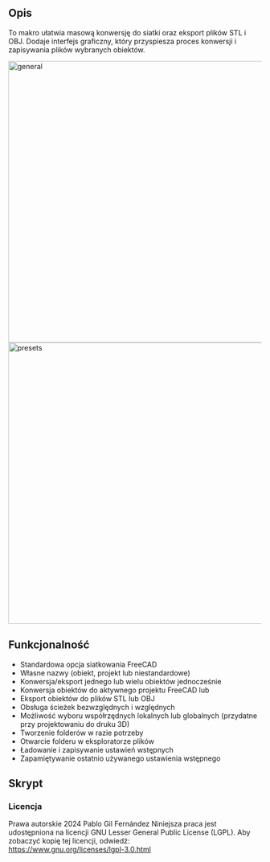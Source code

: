 <languages/>

{{Macro/pl
|Name=Batch Export To Mesh
|Description=To makro pomaga w masowej konwersji do siatki oraz eksporcie plików STL i OBJ.
|Author=Pablo Gil Fernández
|Version=2.16
|Date=2024-10-11
}}

<span id="Description"></span>
==Opis==

To makro ułatwia masową konwersję do siatki oraz eksport plików STL i OBJ. Dodaje interfejs graficzny, który przyspiesza proces konwersji i zapisywania plików wybranych obiektów.

[[File:Screenshot1.png|560px|frameless|center|alt=Macro Batch Export To Mesh - general|general]]
<br>
[[File:Screenshot2.png|560px|frameless|center|alt=Macro Batch Export To Mesh - presets|presets]]

<span id="Features"></span>
==Funkcjonalność==

* Standardowa opcja siatkowania FreeCAD
* Własne nazwy (obiekt, projekt lub niestandardowe)
* Konwersja/eksport jednego lub wielu obiektów jednocześnie
* Konwersja obiektów do aktywnego projektu FreeCAD lub
* Eksport obiektów do plików STL lub OBJ
* Obsługa ścieżek bezwzględnych i względnych
* Możliwość wyboru współrzędnych lokalnych lub globalnych (przydatne przy projektowaniu do druku 3D)
* Tworzenie folderów w razie potrzeby
* Otwarcie folderu w eksploratorze plików
* Ładowanie i zapisywanie ustawień wstępnych
* Zapamiętywanie ostatnio używanego ustawienia wstępnego

<span id="Script"></span>
==Skrypt==

{{MacroCode|code=
<nowiki>
__Title__   = "Batch export to mesh"
__Author__  = "Pablo Gil Fernández"
__Version__ = "2.16"
__Date__    = "2024-10-11"
__Comment__ = "This macro helps batch converting to mesh and exporting STL and OBJ files"
__Web__ = "https://github.com/pgilfernandez/FreeCAD_Macro_Batch_Export_To_Mesh"
__Wiki__ = "https://wiki.freecad.org/Macro_Batch_Export_To_Mesh"
__Icon__  = "/usr/lib/freecad/Mod/Mesh/Resources/icons/MeshWorkbench.svg"
# __IconW__  = "C:/Users/YourUserName/AppData/Roaming/FreeCAD"
__Help__ = "https://forum.freecad.org/viewtopic.php?f=22&t=41219"
__Status__ = "stable"
__Requires__ = "FreeCAD 0.17"
__Communication__ = "https://github.com/pgilfernandez/FreeCAD_Macro_Batch_Export_To_Mesh"

import FreeCAD, FreeCADGui, Draft, Part, PartGui, math, PartDesignGui, Mesh, MeshPart, Import, os
from FreeCAD import Base
from PySide import QtGui, QtCore
from math import cos, radians
from pivy import coin
import sys
import subprocess
import Mesh

App = FreeCAD
Gui = FreeCADGui

# If developer mode is True it will show important messages on the Report panel:
dev_mode = False

class SavePresetDialog(QtGui.QDialog):
    def __init__(self, parent=None):
        super(SavePresetDialog, self).__init__(parent)
        self.setWindowTitle("Save Preset")
        self.layout = QtGui.QVBoxLayout()

        self.label = QtGui.QLabel("Enter new preset name:")
        self.layout.addWidget(self.label)

        self.nameEdit = QtGui.QLineEdit()
        self.layout.addWidget(self.nameEdit)

        self.buttonBox = QtGui.QDialogButtonBox(QtCore.Qt.Horizontal)
        self.saveButton = QtGui.QPushButton("Save")
        self.cancelButton = QtGui.QPushButton("Cancel")
        self.buttonBox.addButton(self.saveButton, QtGui.QDialogButtonBox.AcceptRole)
        self.buttonBox.addButton(self.cancelButton, QtGui.QDialogButtonBox.RejectRole)
        self.layout.addWidget(self.buttonBox)

        self.setLayout(self.layout)

        self.saveButton.clicked.connect(self.accept)
        self.cancelButton.clicked.connect(self.reject)

    def getName(self):
        return self.nameEdit.text().strip()

class BatchExportToMesh(QtGui.QDockWidget):
    def __init__(self):
        if dev_mode:
            self.clear_console()

        existing_instance = Gui.getMainWindow().findChild(QtGui.QWidget, "BatchETM")
        if existing_instance:
            if dev_mode:
                self.message("Old instance closed!")
            existing_instance.close()  # close instance

        super(BatchExportToMesh, self).__init__()
        self.setWindowTitle("Batch export to mesh")
        self.setObjectName("BatchETM")
        self.setWindowIcon(QtGui.QIcon(":/icons/Mesh_SplitComponents.svg"))
        self.resize(420, 500)
        self.paramGet = App.ParamGet("User parameter:BaseApp/BatchETM")
        self.initParameters()
        self.initGui()
        # self.loadConfigurations()
        # self.updateConfigDropdown()
        self.loadActiveConfiguration()  # Cargar la configuración activa al iniciar
        self.setAttribute(QtCore.Qt.WA_DeleteOnClose, True)
        Gui.getMainWindow().addDockWidget(QtCore.Qt.RightDockWidgetArea, self)
        self.setFloating(True)
        self.topLevelChanged.connect(self.on_topLevelChanged) # resize window to defaults when undocking
        self.setFocusOnInput()

    def setFocusOnInput(self):
        self.configDropdown.setFocus()
        
    def initParameters(self):
        self.paramGet = App.ParamGet("User parameter:BaseApp/BatchETM")
        configsGroup = self.paramGet.GetGroup("Configurations")
        groupNames = configsGroup.GetGroups()  # groupNames es una lista de nombres de grupos (cadenas)
        if not groupNames:
            if dev_mode:
                self.message("Creando configuración por defecto")
            # Crear configuración por defecto
            self.createDefaultConfiguration()

        # Cargar configuraciones
        self.loadConfigurations()

    def loadConfigurations(self):
        self.configurations = []
        configsGroup = self.paramGet.GetGroup("Configurations")
        if configsGroup is None:
            # Crear el grupo 'Configurations' si no existe
            configsGroup = self.paramGet.GetGroup("Configurations")
            if dev_mode:
                self.message("Creado el grupo 'Configurations'")
        groupNames = configsGroup.GetGroups()  # Ahora groupNames es una lista de nombres de grupos (cadenas)

        if not groupNames:
            # Si no existen configuraciones, crear una configuración por defecto
            self.createDefaultConfiguration()
        else:
            for groupName in groupNames:
                configGroup = configsGroup.GetGroup(groupName)
                configName = configGroup.GetString("ConfigName")
                if not configName:
                    configName = configGroup.GetString("Name")
                self.configurations.append((groupName, configName))

            if dev_mode:
                self.message("Configuraciones cargadas: " + str(self.configurations))

    def createDefaultConfiguration(self):
        configsGroup = self.paramGet.GetGroup("Configurations")
        defaultConfig = configsGroup.GetGroup("config_1")
        defaultConfig.SetString("ConfigName", "Default")
        defaultConfig.SetString("Name", "Default")
        defaultConfig.SetFloat("SurfaceDeviation", 0.10)
        defaultConfig.SetBool("Relative", False)
        defaultConfig.SetFloat("AngularDeviation", 5.0)
        defaultConfig.SetString("FileNameOption", "Label")
        defaultConfig.SetBool("LocalCoordinates", True)
        defaultConfig.SetString("FileFormat", "Stereolithography (.STL)")
        defaultConfig.SetString("FileSavingDirectory", "./")
        # Establecer ActiveConfig solo al crear la configuración por defecto por primera vez
        self.paramGet.SetInt("ActiveConfig", 1)
        # self.configurations.append(("config_1", "Default"))
        if dev_mode:
            self.message("Creada configuración por defecto")

    def on_topLevelChanged(self, floating):
        if floating:
            self.resize(420, 500)

    def initGui(self):
        infoIcon = [
            "16 16 3 1",
            "   c None",
            "+  c #444444",
            ".  c #e6e6e6",
            "      ....      ",
            "    ........    ",
            "   .....++...   ",
            "  ......++....  ",
            " .............. ",
            " ....+++++..... ",
            " ...+++++...... ",
            ".......++.......",
            ".......++.......",
            " ......+....... ",
            " .....++....... ",
            " .....++.+..... ",
            "  ....++++....  ",
            "   ....++....   ",
            "    ........    ",
            "      ....      "
        ]

        folderIcon = [
            "16 16 3 1",
            "   c None",
            "+  c #444444",
            ".  c #e6e6e6",
            "                ",
            " .....          ",
            ".......         ",
            "........        ",
            "..............  ",
            "..............  ",
            "...             ",
            "...             ",
            "..  ............",
            "..  ............",
            ".  ............ ",
            ".  ............ ",
            "  ............  ",
            "  ............  ",
            " ............   ",
            "                "
        ]
        
        deleteIcon = [
            "16 16 3 1",
            "   c None",
            "+  c #444444",
            ".  c #e6e6e6",
            "                ",
            "                ",
            "                ",
            "                ",
            "                ",
            "                ",
            "                ",
            "  ............  ",
            "  ............  ",
            "                ",
            "                ",
            "                ",
            "                ",
            "                ",
            "                ",
            "                "
        ]
        
        addIcon = [
            "16 16 3 1",
            "   c None",
            "+  c #444444",
            ".  c #e6e6e6",
            "                ",
            "                ",
            "       ..       ",
            "       ..       ",
            "       ..       ",
            "       ..       ",
            "       ..       ",
            "  ............  ",
            "  ............  ",
            "       ..       ",
            "       ..       ",
            "       ..       ",
            "       ..       ",
            "       ..       ",
            "                ",
            "                "
        ]

        # Hide/show "to column" label and spinbox based on mode type
        def disableWidget():
            if self.d7c.isChecked():
                self.d7c.setText("Custom:")
                self.d4.show()
                self.d4.setEnabled(True)
                if len(Gui.Selection.getSelection()) == 0:
                    self.d4.setText("mesh001")
                else:
                    self.d4.setText(Gui.Selection.getSelection()[0].Label)
            else:
                self.d7c.setText("Custom")
                self.d4.setEnabled(False)
                self.d4.setText("")
                self.d4.hide()

        self.dockWidgetContents = QtGui.QWidget()
        self.dockWidgetContents.setSizePolicy(QtGui.QSizePolicy.Expanding, QtGui.QSizePolicy.Expanding)
        self.dockWidgetContents.setObjectName("dockWidgetContents")

        self.grid = QtGui.QGridLayout(self.dockWidgetContents)
        self.grid.setSpacing(10)

        iN1 = QtGui.QLabel("Surface deviation")
        iN1.setAlignment(QtCore.Qt.AlignRight | QtCore.Qt.AlignVCenter)
        self.d1 = QtGui.QDoubleSpinBox()
        self.d1.setValue(0.10)
        self.d1.setSingleStep(0.01)
        self.d1.setToolTip("Maximal linear deflection of a mesh section from the surface of the object")
        self.d1.setSuffix(" mm")

        iN2 = QtGui.QLabel("Angular deviation")
        iN2.setAlignment(QtCore.Qt.AlignRight | QtCore.Qt.AlignVCenter)
        self.d2 = QtGui.QDoubleSpinBox()
        self.d2.setValue(5.0)
        self.d2.setSingleStep(1.0)
        self.d2.setToolTip("Maximal angular deflection of a mesh section to the next section")
        self.d2.setSuffix(" º")

        iN3 = QtGui.QLabel("Relative")
        iN3.setAlignment(QtCore.Qt.AlignRight | QtCore.Qt.AlignVCenter)
        self.d3 = QtGui.QCheckBox()
        self.d3.setToolTip("The maximal linear deviation of a mesh segment will be specified\nSurface deviation multiplied by the length of the current mesh segment (edge)")

        self.d4 = QtGui.QLineEdit()
        self.d4.setText("")  # Default value
        self.d4.setToolTip("Name without extension. For batch export multiple objects it is recommended to add '001' to the name so that the rest of files are numbered correctly.")
        self.d4.setEnabled(False)  # set initial state as disabled
        self.d4.hide()

        iN5 = QtGui.QLabel("File format")
        iN5.setAlignment(QtCore.Qt.AlignRight | QtCore.Qt.AlignVCenter)
        self.d5 = QtGui.QComboBox()
        self.d5.addItem("Stereolithography (.STL)")
        self.d5.addItem("Alias mesh (.OBJ)")
        self.d5.setToolTip("File format to export")
        self.d5.setCurrentIndex(0)  # sets default option

        iN6 = QtGui.QLabel("File Saving Directory")
        iN6.setAlignment(QtCore.Qt.AlignRight | QtCore.Qt.AlignVCenter)
        self.d6 = QtGui.QLineEdit()
        self.d6.setText("./")  # Default value
        self.d6.setToolTip("Use any absolute path you want or use relative ones taking in count that:\n  - start with './' for relative paths from your project directory.\n  - use '../' to exit a folder.")

        iN7 = QtGui.QLabel("File name:")
        iN7.setAlignment(QtCore.Qt.AlignRight | QtCore.Qt.AlignVCenter)
        self.d7a = QtGui.QRadioButton("Label")
        self.d7a.setChecked(True)
        self.d7a.setToolTip("if selected, the .STL file will be named with the user defined name")
        self.d7a.toggled.connect(disableWidget)

        self.d7b = QtGui.QRadioButton("Project")
        self.d7b.setChecked(False)
        self.d7b.setToolTip("if selected, the .STL file will be named with the project name, that is, the FreeCAD file name")
        self.d7b.toggled.connect(disableWidget)

        self.d7c = QtGui.QRadioButton("Custom")
        self.d7c.setChecked(False)
        self.d7c.setToolTip("if selected, the .STL file will be named with a custom name set in the next field")
        self.d7c.toggled.connect(disableWidget)

        # Agrupar los botones de radio
        self.radio_group = QtGui.QButtonGroup()
        self.radio_group.addButton(self.d7a)
        self.radio_group.addButton(self.d7b)
        self.radio_group.addButton(self.d7c)

        iN8 = QtGui.QLabel("Use local coordinates")
        iN8.setAlignment(QtCore.Qt.AlignRight | QtCore.Qt.AlignVCenter)
        self.d8 = QtGui.QCheckBox()
        self.d8.setChecked(True)
        self.d8.setToolTip("if TRUE the .STL origin will match with the part one. It's a very useful option when you design multipart files or assemblies")

        # Presets
        iN9 = QtGui.QLabel("Preset:")
        iN9.setAlignment(QtCore.Qt.AlignRight | QtCore.Qt.AlignVCenter)
        self.configDropdown = QtGui.QComboBox()
        self.configDropdown.setToolTip("Select a saved preset to change all the macro parameters. You can save them as new presets whenever you want with the button to the left.")
        self.updateConfigDropdown()
        self.configDropdown.currentIndexChanged.connect(self.onConfigSelected)

        self.deleteConfigButton = QtGui.QPushButton() # "Delete" button
        deleteSVG = QtGui.QIcon(':/icons/list-remove.svg')
        if not deleteSVG.isNull():
            self.deleteConfigButton.setIcon(deleteSVG)
        else:
            self.deleteConfigButton.setIcon(QtGui.QIcon(QtGui.QPixmap(deleteIcon)))
        self.deleteConfigButton.setToolTip("Delete active preset.")
        self.deleteConfigButton.clicked.connect(self.onDeleteConfig)
        
        self.savePresetButton = QtGui.QPushButton() # "New..." button
        addSVG = QtGui.QIcon(':/icons/list-add.svg')
        if not addSVG.isNull():
            self.savePresetButton.setIcon(addSVG)
        else:
            self.savePresetButton.setIcon(QtGui.QIcon(QtGui.QPixmap(addIcon)))
        self.savePresetButton.setToolTip("Save parameters into a new preset.")
        self.savePresetButton.clicked.connect(self.openSavePresetDialog)

        self.SavePath = QtGui.QPushButton()
        folderSVG = QtGui.QIcon(':/icons/folder.svg')
        if not folderSVG.isNull():
            self.SavePath.setIcon(folderSVG)
        else:
            self.SavePath.setIcon(QtGui.QIcon(QtGui.QPixmap(folderIcon)))
        self.SavePath.setObjectName("save_path")
        self.SavePath.setToolTip("Sets a directory to save the converted files. By default it saves the files in the same directory as the FreeCAD project is placed")
        self.SavePath.clicked.connect(self.onSavePath)

        self.openPath = QtGui.QPushButton()
        self.openPath.setText("Open folder")
        self.openPath.setMinimumHeight(40)
        self.openPath.setObjectName("open_path")
        self.openPath.setToolTip("Opens the directory written to the left. By default it opens the folder where the FreeCAD project is placed")
        self.openPath.clicked.connect(self.onOpenPath)

        self.convertStlButton = QtGui.QPushButton()
        self.convertStlButton.setText("Convert")
        self.convertStlButton.setMinimumHeight(40)
        self.convertStlButton.setObjectName("create")
        self.convertStlButton.setToolTip("Create a new mesh from selected objects inside the FreeCAD project.")
        self.convertStlButton.clicked.connect(self.onConvertStl)

        self.saveStl = QtGui.QPushButton()
        self.saveStl.setText("Save to file")
        self.saveStl.setMinimumHeight(40)
        self.saveStl.setObjectName("save")
        self.saveStl.setToolTip("Export selected objects into a mesh file (STL or OBJ).")
        self.saveStl.clicked.connect(self.onSaveMesh)

        self.help = QtGui.QPushButton()
        infoSVG = QtGui.QIcon(':/icons/info.svg')
        if not infoSVG.isNull():
            self.help.setIcon(infoSVG)
        else:
            self.help.setIcon(QtGui.QIcon(QtGui.QPixmap(infoIcon)))
        self.help.setFixedWidth(40)
        self.help.setObjectName("help")
        self.help.setToolTip("More information aboout the macro.")
        self.help.clicked.connect(self.onInfo)

        self.noSelection = QtGui.QPushButton()
        self.noSelection.setText("No selection")
        self.noSelection.setObjectName("noSelection")
        self.noSelection.clicked.connect(self.onError)
        
        self.infoLabel = QtGui.QLabel("")
        self.infoLabel.setAlignment(QtCore.Qt.AlignCenter | QtCore.Qt.AlignVCenter)

        spacer1 = QtGui.QSpacerItem(20, 20, QtGui.QSizePolicy.Minimum, QtGui.QSizePolicy.Expanding)
        spacer2 = QtGui.QSpacerItem(20, 20, QtGui.QSizePolicy.Minimum, QtGui.QSizePolicy.Expanding)
        spacer3 = QtGui.QSpacerItem(20, 20, QtGui.QSizePolicy.Minimum, QtGui.QSizePolicy.Expanding)

        line_separator1 = QtGui.QFrame()
        line_separator1.setObjectName("separator")
        line_separator1.setFrameShape(QtGui.QFrame.HLine)
        line_separator1.setFrameShadow(QtGui.QFrame.Sunken)
        line_separator1.setStyleSheet("background-color: rgba(0, 0, 0, 0.2);border: 1px solid transparent;border-bottom-color: rgba(255, 255, 255, 0.2);")
        
        line_separator2 = QtGui.QFrame()
        line_separator2.setObjectName("separator")
        line_separator2.setFrameShape(QtGui.QFrame.HLine)
        line_separator2.setFrameShadow(QtGui.QFrame.Sunken)
        line_separator2.setStyleSheet("background-color: rgba(0, 0, 0, 0.2);border: 1px solid transparent;border-bottom-color: rgba(255, 255, 255, 0.2);")

        info = QtGui.QLabel("v" + __Version__)
        info.setAlignment(QtCore.Qt.AlignRight | QtCore.Qt.AlignVCenter)
        # info.setStyleSheet("color:#2e2d2d; font-style:italic;")

        line = QtGui.QLabel("------------------------------------------")

        # addWidget(*Widget, row, column, rowspan, colspan)
        # Presets management
        self.grid.addWidget(iN9,                        1, 0, 1, 1)
        self.grid.addWidget(self.configDropdown,        1, 1, 1, 9)
        self.grid.addWidget(self.deleteConfigButton,    1, 10, 1, 1)
        self.grid.addWidget(self.savePresetButton,      1, 11, 1, 1)
        
        self.grid.addItem(spacer1,                      2, 0, 1, 12)
        self.grid.addWidget(line_separator1,            3, 0, 1, 12)
        
        # Convert
        self.grid.addWidget(iN1,                        4, 0, 1, 3)
        self.grid.addWidget(self.d1,                    4, 3, 1, 6)
        self.grid.addWidget(iN3,                        4, 9, 1, 2)
        self.grid.addWidget(self.d3,                    4, 11, 1, 1)
        self.grid.addWidget(iN2,                        5, 0, 1, 3)
        self.grid.addWidget(self.d2,                    5, 3, 1, 6)
        self.grid.addWidget(iN7,                        6, 0, 1, 3)
        self.grid.addWidget(self.d7a,                   6, 3, 1, 3)
        self.grid.addWidget(self.d7b,                   7, 3, 1, 3)
        self.grid.addWidget(self.d7c,                   8, 3, 1, 3)
        self.grid.addWidget(self.d4,                    8, 6, 1, 6)
        self.grid.addWidget(iN8,                        9, 0, 1, 3)
        self.grid.addWidget(self.d8,                    9, 3, 1, 1)
        self.grid.addWidget(self.convertStlButton,      10, 0, 1, 12)
        
        self.grid.addItem(spacer2,                      11, 0, 1, 12)
        self.grid.addWidget(line_separator2,            12, 0, 1, 12)
        
        # Save to file
        self.grid.addWidget(iN5,                        13, 0, 1, 3)
        self.grid.addWidget(self.d5,                    13, 3, 1, 9)
        self.grid.addWidget(iN6,                        14, 0, 1, 3)
        self.grid.addWidget(self.d6,                    14, 3, 1, 8)
        self.grid.addWidget(self.SavePath,              14, 11, 1, 1)
        self.grid.addWidget(self.saveStl,               15, 0, 1, 8)
        self.grid.addWidget(self.openPath,              15, 8, 1, 4)
        
        self.grid.addItem(spacer3,                      16, 0, 1, 12)
        
        # Info footer
        self.grid.addWidget(self.help,                  17, 0, 1, 1)
        self.grid.addWidget(self.infoLabel,             17, 1, 1, 10)
        self.grid.addWidget(info,                       17, 11, 1, 1)

        # Fixed label widths
        iN1.setFixedWidth(140)

        self.setWidget(self.dockWidgetContents)
        self.dockWidgetContents.setContentsMargins(0, 0, 0, 0)

        # Load the active configuration
        self.loadActiveConfiguration()

    def updateConfigDropdown(self):
        self.configDropdown.clear()
        if dev_mode:
            print("")
            print("UPDATE START")
        for groupName, configName in self.configurations:
            self.configDropdown.addItem(configName)
        # Establecer el índice seleccionado según la configuración activa
        activeConfigIndex = self.paramGet.GetInt("ActiveConfig")
        if dev_mode:
            if dev_mode:
                print("    UPDATE - ActiveConfig loaded: " + str(activeConfigIndex))
        # print("len(self.configurations): " + str(len(self.configurations)))
        if 1 <= activeConfigIndex <= len(self.configurations):
            if dev_mode:
                print("    UPDATE - Update ActiveConfig: " + str(activeConfigIndex))
            self.configDropdown.setCurrentIndex(activeConfigIndex)
        else:
            if dev_mode:
                print("    UPDATE - Reset ActiveConfig to defaults (1)")
            self.configDropdown.setCurrentIndex(1)
        
        if dev_mode:
            print("UPDATE END")


    def onConfigSelected(self, index):
        if index >= 0 and index < len(self.configurations):
            groupName, configName = self.configurations[index]  
            self.paramGet.SetInt("ActiveConfig", index + 1)  # Actualiza ActiveConfig
            self.loadConfiguration(groupName)
            if dev_mode:
                print("")
                print("SAVE CONFIG - ActiveConfig: " + str(index + 1))


    def loadActiveConfiguration(self):
        activeConfigIndex = self.paramGet.GetInt("ActiveConfig")
        if 1 <= activeConfigIndex <= len(self.configurations):
            if dev_mode:
                print("")
                print ("LOAD ACTIVE - ActiveConfig: " + str(activeConfigIndex))
            # Bloquear señales para evitar llamadas redundantes a onConfigSelected
            self.configDropdown.blockSignals(True)
            self.configDropdown.setCurrentIndex(activeConfigIndex -1)
            self.configDropdown.blockSignals(False)
            # Cargar la configuración correspondiente
            groupName, configName = self.configurations[activeConfigIndex - 1]
            self.loadConfiguration(groupName)
        else:
            # Si el índice no es válido, cargar la configuración por defecto
            self.configDropdown.blockSignals(True)
            self.configDropdown.setCurrentIndex(0)
            self.configDropdown.blockSignals(False)
            groupName, configName = self.configurations[0]
            self.loadConfiguration(groupName)



    def loadConfiguration(self, groupName):
        configsGroup = self.paramGet.GetGroup("Configurations")
        configGroup = configsGroup.GetGroup(groupName)
        # Set the parameters
        self.d1.setValue(configGroup.GetFloat("SurfaceDeviation", 0.10))
        self.d2.setValue(configGroup.GetFloat("AngularDeviation", 5.0))
        self.d3.setChecked(configGroup.GetBool("Relative", False))
        fileNameOption = configGroup.GetString("FileNameOption", "Label")
        if fileNameOption == "Label":
            self.d7a.setChecked(True)
        elif fileNameOption == "Project":
            self.d7b.setChecked(True)
        else:
            self.d7c.setChecked(True)
        self.d8.setChecked(configGroup.GetBool("LocalCoordinates", True))
        fileFormat = configGroup.GetString("FileFormat", "Stereolithography (.STL)")
        index = self.d5.findText(fileFormat)
        if index != -1:
            self.d5.setCurrentIndex(index)
        self.d6.setText(configGroup.GetString("FileSavingDirectory", "./"))

    def onSaveConfig(self, configName):
        if not configName:
            self.onError("<h2>Empty Preset Name</h2><p style='font-weight:normal;'>Please enter a name for the preset.</p>")
            return
        # Determine the next available configuration number
        configsGroup = self.paramGet.GetGroup("Configurations")
        existingConfigs = configsGroup.GetGroups()  # existingConfigs is a list of group names (strings)
        nextConfigNumber = 1
        while "config_" + str(nextConfigNumber) in existingConfigs:
            nextConfigNumber += 1
        # Save the current parameters into the new configuration
        newConfigGroup = configsGroup.GetGroup("config_" + str(nextConfigNumber))
        newConfigGroup.SetString("ConfigName", configName)
        newConfigGroup.SetString("Name", configName)
        newConfigGroup.SetFloat("SurfaceDeviation", self.d1.value())
        newConfigGroup.SetFloat("AngularDeviation", self.d2.value())
        newConfigGroup.SetBool("Relative", self.d3.isChecked())
        if self.d7a.isChecked():
            newConfigGroup.SetString("FileNameOption", "Label")
        elif self.d7b.isChecked():
            newConfigGroup.SetString("FileNameOption", "Project")
        else:
            newConfigGroup.SetString("FileNameOption", "Custom")
        newConfigGroup.SetBool("LocalCoordinates", self.d8.isChecked())
        newConfigGroup.SetString("FileFormat", self.d5.currentText())
        newConfigGroup.SetString("FileSavingDirectory", self.d6.text())
        # Update the list of configurations
        self.loadConfigurations()
        self.updateConfigDropdown()
        # Set the new configuration as active
        self.paramGet.SetInt("ActiveConfig", len(self.configurations))
        self.configDropdown.blockSignals(True)
        self.configDropdown.setCurrentIndex(len(self.configurations) - 1)
        self.configDropdown.blockSignals(False)
        groupName, configName = self.configurations[len(self.configurations) - 1]
        self.loadConfiguration(groupName)


    def onDeleteConfig(self):
        index = self.configDropdown.currentIndex()
        if index >= 0 and index < len(self.configurations):
            groupName, configName = self.configurations[index]
            if groupName == "config_1":
                self.onError("<h2>Default preset can't be deleted</h2><p style='font-weight:normal;'>Select any other preset to be deleted.</p>")
                return
            # Confirmar eliminación
            reply = QtGui.QMessageBox.question(None, 'Confirm preset removal', "<p style='font-weight:normal;'>Are you sure do you want to delete <span style='font-weight:bold'>" + str(configName) + "</span>?</p>", QtGui.QMessageBox.Yes | QtGui.QMessageBox.No, QtGui.QMessageBox.No)
            if reply == QtGui.QMessageBox.Yes:
                # Eliminar la configuración
                configsGroup = self.paramGet.GetGroup("Configurations")
                configsGroup.RemGroup(groupName)
                # Actualizar la lista de configuraciones
                self.loadConfigurations()
                self.updateConfigDropdown()
                # Establecer la configuración por defecto como activa
                self.paramGet.SetInt("ActiveConfig", 1)
                self.configDropdown.blockSignals(True)
                self.configDropdown.setCurrentIndex(0)
                self.configDropdown.blockSignals(False)
                groupName, configName = self.configurations[0]
                self.loadConfiguration(groupName)
            self.infoMessages("Preset removed!","positive")

    def openSavePresetDialog(self):
        dialog = SavePresetDialog(self)
        if dialog.exec_() == QtGui.QDialog.Accepted:
            presetName = dialog.getName()
            if presetName:
                self.onSaveConfig(presetName)
                self.infoMessages("Preset saved!","positive")
            else:
                self.onError("<h2>Empty Configuration Name</h2><p style='font-weight:normal;'>Please enter a name for the configuration.</p>")

    def onInfo(self):
        msg="""<h2>Batch export to mesh</h2><p style='font-weight:normal;font-style:italic;'>version """ + __Version__ + """</p><p style='font-weight:normal;'>This macro helps Bath converting to mesh and exporting STL and OBJ files. It adds a GUI for speeding up the conversion and file saving of the selected objects</p><p>Features</p><ul><li style='font-weight:normal;'>FreeCAD "standard" meshing option</li><li style='font-weight:normal;'>custom names</li><li style='font-weight:normal;'>Converts/exports one or several objects at once</li><li style='font-weight:normal;'>Convert objects into the active FreeCAD project, a user selected folder or</li><li style='font-weight:normal;'>Export objects to .STL or .OBJ files</li><li style='font-weight:normal;'>Absolute or relative paths allowed</li><li style='font-weight:normal;'>Select local or global coordinates</li><li style='font-weight:normal;'>Creates folders if needed</li><li style='font-weight:normal;'>Opens folder in file explorer</li><li style='font-weight:normal;'>Presets loading/saving</li></ul><hr><h2>Licence</h2><p style='font-weight:normal;'>Copyright 2024 Pablo Gil Fernández</p><p style='font-weight:normal;'>This work is licensed under GNU Lesser General Public License (LGPL). To view a copy of this license, visit:</p><p style='font-weight:normal;'><a href='https://www.gnu.org/licenses/lgpl-3.0.html'>https://www.gnu.org/licenses/lgpl-3.0.html</a></p>"""
        # Create a message box
        res = QtGui.QMessageBox()
        res.setWindowTitle("Information")
        res.setText(msg)
        
        infoSVG = QtGui.QPixmap(":/icons/info.svg")
        if not infoSVG.isNull():
            res.setIconPixmap(infoSVG)
        else:
            res.setIcon(QtGui.QMessageBox.Information)  # Set a predefined icon: NoIcon, Information, Warning, Critical, Question

        # Show the message box
        res.exec_()

    # ERROR
    def onError(self, msg):
        res = QtGui.QMessageBox.warning(None,"Error",msg,QtGui.QMessageBox.Ok)

    # GET SAVING PATH
    def onSavePath(self):
        folder_path = QtGui.QFileDialog.getExistingDirectory()
        if folder_path:
            if dev_mode:
                self.message(folder_path)
            self.d6.setText(folder_path)

    # OPEN PATH IN FILE BROWSER
    def onOpenPath(self):
        if dev_mode:
            print("\nOpen directory\n===================")
        project_filename_path = FreeCAD.ActiveDocument.FileName
        project_path = os.path.dirname(project_filename_path)
        length_project_path = len(project_path)
        final_folder_path = ""
        user_path = self.d6.text()
        length_user_path = len(user_path)
        if dev_mode:
            print("\nproject_path = " + project_path)
            print("\nlength_project_path = " + str(length_project_path))
            print("\nuser_path = " + user_path)
            print("\nlength_user_path = " + str(length_user_path))
        if length_project_path == 0:
            FreeCAD.Console.PrintError("\nProject not saved!\nIt is not possible to open the file browser. Try again after saving your project somewhere.")
            self.onError("<h2>Project not saved!</h2><p style='font-weight:normal;'>It is not possible to open the file browser. Try again after saving your project somewhere.</p>")
        else:
            if length_user_path == 0:
                if dev_mode:
                    self.message("\n-- Absolute mode (user path) --")
                final_folder_path = project_path
            else:
                project_filename_path = FreeCAD.ActiveDocument.FileName
                project_path = os.path.dirname(project_filename_path)
                length_user_path = len(user_path)
                if length_user_path == 0:
                    if dev_mode:
                        self.message("\n-- Absolute mode (project path) --")
                    final_folder_path = project_path
                else:
                    if dev_mode:
                        self.message("\n-- Relative mode --")
                    joined_path = os.path.join(project_path, user_path)
                    final_folder_path = os.path.abspath(joined_path)

            if os.path.exists(final_folder_path):
                if dev_mode:
                    self.message("\nThe path exists")
                    self.message("\nfinal_folder_path: " + final_folder_path)

                    if dev_mode:
                        print("\nOpening...")
                        FreeCAD.Console.PrintMessage("\nOpening...")

                operating_system = sys.platform
                if operating_system == "darwin":
                    if dev_mode:
                        print("\nOpening macOS Finder...")
                    subprocess.run(["open", final_folder_path])

                elif operating_system == "win32":
                    if dev_mode:
                        print("\nOpening File Explorer...")
                    subprocess.run(["explorer", final_folder_path], shell=True)

                elif operating_system == "linux":
                    if dev_mode:
                        print("\nOpening Linux file explorer...")
                    subprocess.run(["xdg-open", final_folder_path])

                else:
                    FreeCAD.Console.PrintError("\nUnsupported operating system")
                    self.onError("<h2>Unsupported operating system</h2><p style='font-weight:normal;'>It is not possible to open your OS file browser.</p>")

            else:
                FreeCAD.Console.PrintError("\nThe path doesn't exist, please create it")
                self.onError("<h2>The path doesn't exist</h2><p style='font-weight:normal;'>Please create it manually.</p>")

    # CONVERT STL INTO ACTIVE FREECAD PROJECT
    def onConvertStl(self):
        if dev_mode:
            self.clear_console()
            self.message("\n****** START (convert) ********")

        # Variables
        selection = Gui.Selection.getSelection()
        surface = self.d1.value()
        angular = self.d2.value() * math.pi / 180
        if self.d3.isChecked():
            relative = True
        else:
            relative = False
        name = self.d4.text()

        if len(selection) == 0:
            if dev_mode:
                self.message("\n-- No selection --")
            FreeCAD.Console.PrintError("Export STL error: nothing selected, please, select one or several objects")
            self.onError("<h2>Nothing selected</h2><p style='font-weight:normal;'>You must select at least one object to convert or export.</p>")

        elif len(selection) == 1:
            if dev_mode:
                self.message("\n-- 1 object selected --")
            # Generate Mesh
            mesh = App.ActiveDocument.addObject("Mesh::Feature","Mesh")
            part = Gui.Selection.getSelection()[0]
            shape = part.Shape.copy(False)

            # Set part coordinates (local or global)
            if self.d8.isChecked():
                shape.Placement = App.Placement(App.Vector(0,0,0), App.Rotation(App.Vector(0,0,1),0), App.Vector(0,0,0))
            else:
                shape.Placement = part.getGlobalPlacement()

            # Create mesh
            mesh.Mesh = MeshPart.meshFromShape(Shape=shape, LinearDeflection=surface, AngularDeflection=angular, Relative=relative)

            # Name mesh
            if self.d7a.isChecked():
                final_name = Gui.Selection.getSelection()[0].Label
            elif self.d7b.isChecked():
                final_name = App.ActiveDocument.Name
            else:
                final_name = name

            mesh.Label = final_name

            part.Visibility = False
            Gui.activeDocument().activeObject().DisplayMode=u"Flat Lines"
            if dev_mode:
                self.message("\n-- 1 object converted to mesh --")
            del mesh, part, shape
            
            self.infoMessages("1 object converted to mesh","positive")

        else:
            quantity = len(selection)
            if dev_mode:
                self.message("\n-- " + str(quantity) + " objects selected --")
            i = 0
            while i < quantity:
                mesh = App.ActiveDocument.addObject("Mesh::Feature","Mesh")
                part = Gui.Selection.getSelection()[i]
                shape = part.Shape.copy(False)

                # Set part coordinates (local or global)
                if self.d8.isChecked():
                    shape.Placement = App.Placement(App.Vector(0,0,0), App.Rotation(App.Vector(0,0,1),0), App.Vector(0,0,0))
                else:
                    shape.Placement = part.getGlobalPlacement()

                # Create mesh
                mesh.Mesh = MeshPart.meshFromShape(Shape=shape, LinearDeflection=surface, AngularDeflection=angular, Relative=relative)

                # Name mesh
                if self.d7a.isChecked():
                    mesh.Label = Gui.Selection.getSelection()[i].Label
                elif self.d7b.isChecked():
                    mesh.Label = App.ActiveDocument.Name + "_" + str(i+1)
                else:
                    mesh.Label = name + "_" + str(i+1)

                part.Visibility = False
                Gui.activeDocument().activeObject().DisplayMode=u"Flat Lines"
                del mesh, part, shape
                i += 1
            if dev_mode:
                self.message("\n-- " + str(quantity) + " objects converted to mesh --")
            
            self.infoMessages(str(quantity) + " objects converted to mesh","positive")
            
        App.ActiveDocument.recompute()
        if dev_mode:
            self.message("\n********* END *********")
            FreeCAD.Console.PrintMessage("\nConversion done")


    # SAVE TO .STL OR .OBJ FILE
    def onSaveMesh(self):
        if dev_mode:
            self.clear_console()
            self.message("\n****** START (save) ********")

        # Variables
        selection = Gui.Selection.getSelection()
        surface = self.d1.value()
        angular = self.d2.value() * math.pi / 180
        if self.d3.isChecked():
            relative = True
        else:
            relative = False
        name = self.d4.text()
        savePath = self.d6.text()
        docPath = FreeCAD.ActiveDocument.FileName

        if docPath == "":
            if savePath[0] == ".":
                if dev_mode:
                    self.message("\n-- The project is not saved or the path doesn't correspond to an absolute one --")
                    FreeCAD.Console.PrintError("Error exporting: The project is not saved or the path doesn't correspond to an absolute one, please, save your project somewhere or add a valid absolute path under '<i>File saving directory</i>' field.")
                self.onError("<h2>Error exporting</h2><p style='font-weight:normal;'>The project is not saved or the path doesn't correspond to an absolute one, please, save your project somewhere or add a valid absolute path under '<i>File saving directory</i>' field.</p>")
                return
            if os.path.exists(savePath) and os.path.isdir(savePath):
                if dev_mode:
                    self.message("\nsavePath is valid, continuing... ")
            else:
                if dev_mode:
                    self.message("\n-- The project is not saved or the path doesn't correspond to an absolute one --")
                    FreeCAD.Console.PrintError("Error exporting: The project is not saved or the path doesn't correspond to an absolute one, please, save your project somewhere or add a valid absolute path under '<i>File saving directory</i>' field.")
                self.onError("<h2>Error exporting</h2><p style='font-weight:normal;'>The project is not saved or the path doesn't correspond to an absolute one, please, save your project somewhere or add a valid absolute path under '<i>File saving directory</i>' field.</p>")
                return

        if savePath[0] == ".":
            if dev_mode:
                self.message("\n-- Relative mode: --")
            absolutePath = os.path.dirname(docPath)
            relativePath = savePath.replace(".","",1)
            relativePath = relativePath.replace("\\","",1)
            relativePath = relativePath.replace("/","",1)
            savePath = os.path.join(absolutePath, relativePath)

        if len(selection) == 0:
            if dev_mode:
                self.message("\n-- No selection --")
                FreeCAD.Console.PrintError("Export STL error: nothing selected, please, select one or several objects")
            self.onError("<h2>Nothing selected</h2><p style='font-weight:normal;'>You must select at least one object to convert or export.</p>")
            return

        elif len(selection) == 1:
            if dev_mode:
                self.message("\n-- 1 object selected --")
            # Generate STL
            obj=[]
            part = Gui.Selection.getSelection()[0]
            shape = part.Shape.copy(False)

            # Set part coordinates (local or global)
            if self.d8.isChecked():
                shape.Placement = App.Placement(App.Vector(0,0,0), App.Rotation(App.Vector(0,0,1),0), App.Vector(0,0,0))
            else:
                shape.Placement = part.getGlobalPlacement()

            # Create mesh
            mesh = MeshPart.meshFromShape(Shape=shape, LinearDeflection=surface, AngularDeflection=angular, Relative=relative)

            # Name mesh
            if self.d7a.isChecked():
                final_name = Gui.Selection.getSelection()[0].Label
            elif self.d7b.isChecked():
                final_name = App.ActiveDocument.Name
            else:
                final_name = name

            # Check if the path exists:
            if not os.path.exists(savePath):
                if dev_mode:
                    FreeCAD.Console.PrintWarning("\nThe path doesn't exist, creating it...")
                os.makedirs(savePath, exist_ok=True)
            else:
                if dev_mode:
                    print("\nThe path exist, continuing...")

            if self.d5.currentText() == "Stereolithography (.STL)":
                # export mesh to STL
                filename = os.path.join(savePath, final_name + ".stl")
                mesh.write(filename)
            if self.d5.currentText() == "Alias mesh (.OBJ)":
                # export mesh to OBJ
                filename = os.path.join(savePath, final_name + ".obj")
                obj = []
                obj.append(part)
                Mesh.export(obj, filename)

            if dev_mode:
                self.message("\n-- 1 mesh exported to file at: " + filename + " --")
            del mesh, obj, part, shape

            if dev_mode:
                FreeCAD.Console.PrintMessage("\nSaved")
        
            self.infoMessages("1 object exported to file","positive")

        else:
            quantity = len(selection)
            if dev_mode:
                self.message("\n-- " + str(quantity) + " objects selected --")
            i = 0
            namesArray = []
            labelsArray = []
            while i < quantity:
                obj=[]
                part = Gui.Selection.getSelection()[i]
                shape = part.Shape.copy(False)

                # Set part coordinates (local or global)
                if self.d8.isChecked():
                    shape.Placement = App.Placement(App.Vector(0,0,0), App.Rotation(App.Vector(0,0,1),0), App.Vector(0,0,0))
                else:
                    shape.Placement = part.getGlobalPlacement()

                # Create mesh
                mesh = MeshPart.meshFromShape(Shape=shape, LinearDeflection=surface, AngularDeflection=angular, Relative=relative)

                # Name mesh
                if self.d7a.isChecked():
                    final_name = Gui.Selection.getSelection()[i].Label
                elif self.d7b.isChecked():
                    final_name = App.ActiveDocument.Name + "_" + str(i+1)
                else:
                    final_name = name + "_" + str(i+1)

                labelsArray.append(final_name)

                # Check if the path exists:
                if not os.path.exists(savePath):
                    FreeCAD.Console.PrintWarning("\nThe path doesn't exist, creating it...")
                    os.makedirs(savePath, exist_ok=True)
                else:
                    if dev_mode:
                        print("\nThe path exist, continuing...")

                if self.d5.currentText() == "Stereolithography (.STL)":
                    # export mesh to STL
                    filename = os.path.join(savePath, labelsArray[i] + ".stl")
                    mesh.write(filename)
                if self.d5.currentText() == "Alias mesh (.OBJ)":
                    # export mesh to OBJ
                    filename = os.path.join(savePath, labelsArray[i] + ".obj")
                    obj = []
                    obj.append(part)
                    Mesh.export(obj, filename)

                if dev_mode:
                    self.message("\n-- 1 mesh exported to file at: " + filename + " --")
                del mesh, obj, part, shape
                i += 1

            i = 0
            while i < quantity:
                if dev_mode:
                    self.message("\n-- " + str(labelsArray[i]) + " exported --")
                i += 1

            if dev_mode:
                FreeCAD.Console.PrintMessage("\nSaved")
            
            self.infoMessages(str(quantity) + " objects exported to file","positive")

        App.ActiveDocument.recompute()
        if dev_mode:
            self.message("\n********* END *********")

    def clear_console(self):
        #clearing previous messages
        mw=FreeCADGui.getMainWindow()
        r=mw.findChild(QtGui.QTextEdit, "Report view")
        r.clear()

    def message(self,msg):
        FreeCAD.Console.PrintMessage("BatchETM: " + str(msg) + "\n")

    def message_warning(self,msg):
        FreeCAD.Console.PrintWarning("BatchETM: " + str(msg) + "\n")

    def message_error(self,msg):
        FreeCAD.Console.PrintError("BatchETM: " + str(msg) + "\n")
        
    def infoMessages(self,msg,type):
        if type == "positive":
            self.infoLabel.setStyleSheet("color: rgb(19, 27, 2);background-color: rgba(183, 192, 165, 0.5);border-radius: 8px;") # positive
        elif type == "negative":
            self.infoLabel.setStyleSheet("color: rgb(20, 0, 0);background-color: rgba(172, 40, 40, 0.5);border-radius: 8px;") # negative
        elif type == "reset":
            self.infoLabel.setStyleSheet("color: black;background-color: rgba(0, 0, 0, 0);border-radius: 8px;") # reset
        else:
            self.infoLabel.setStyleSheet("color: rgb(0, 0, 255);background-color: rgba(183, 192, 165, 0.5);border-radius: 8px;")
        self.infoLabel.setText(str(msg))

BatchETM = BatchExportToMesh()
BatchETM.show()
BatchETM.destroyed.connect(lambda: FreeCADGui.getMainWindow().findChild(QtGui.QWidget, "BatchETM").deleteLater())
</nowiki>
}}

<span id="Licence"></span>
===Licencja===

Prawa autorskie 2024 Pablo Gil Fernández
Niniejsza praca jest udostępniona na licencji GNU Lesser General Public License (LGPL). Aby zobaczyć kopię tej licencji, odwiedź:<br>
https://www.gnu.org/licenses/lgpl-3.0.html